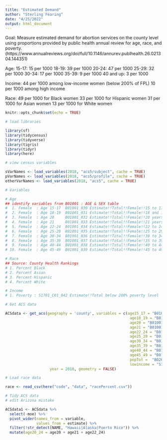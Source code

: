```yaml
---
title: "Estimated Demand"
author: "Sterling Fearing"
date: "4/25/2022"
output: html_document
---
```

Goal: Measure estimated demand for abortion services on the county level using proportions provided by public health annual review for age, race, and poverty. (https://www.annualreviews.org/doi/full/10.1146/annurev.publhealth.26.021304.144351)

Age: 
15-17: 15 per 1000
18-19: 39 per 1000
20-24: 47 per 1000
25-29: 32 per 1000
30-34: 17 per 1000
35-39: 9 per 1000
40 and up: 3 per 1000

Income:
44 per 1000 among low-income women (below 200% of FPL)
10 per 1000 among high income

Race:
49 per 1000 for Black women
33 per 1000 for Hispanic women
31 per 1000 for Asian women
13 per 1000 for White women

```r
knitr::opts_chunk$set(echo = TRUE)
```


```r
# load libraries

library(sf)
library(tidycensus)
library(tidyverse)
library(tigris)
library(tidyr)
library(here)

```


```r
# view census variables

sVarNames <- load_variables(2018, "acs5/subject", cache = TRUE)
pVarNames <- load_variables(2018, "acs5/profile", cache = TRUE)
otherVarNames <- load_variables(2018, "acs5", cache = TRUE)
```

```r
# Variables 

# Age 
## identify variables from B01001 : AGE & SEX table
#  1. Female  : Age 15-17  B01001_030 Estimate!!Total!!Female!!15 to 17 years
#  2. Female  : Age 18-19  B01001_031 Estimate!!Total!!Female!!18 and 19 years
#  3. Female  : Age 20     B01001_032 Estimate!!Total!!Female!!20 years
#  4. Female  : Age 21     B01001_033 Estimate!!Total!!Female!!21 years
#  5. Female  : Age 22-24  B01001_034 Estimate!!Total!!Female!!22 to 24 years
#  6. Female  : Age 25-29  B01001_035 Estimate!!Total!!Female!!25 to 29 years
#  7. Female  : Age 30-34  B01001_036 Estimate!!Total!!Female!!30 to 34 years
#  8. Female  : Age 35-39  B01001_037 Estimate!!Total!!Female!!35 to 39 years
#  9. Female  : Age 40-44  B01001_038 Estimate!!Total!!Female!!40 to 44 years
# 10. Female  : Age 45-49  B01001_039 Estimate!!Total!!Female!!45 to 49 years

# Race
## Source: County Health Rankings
# 1. Percent Black
# 2. Percent Asian
# 3. Percent Hispanic
# 4. Percent White 

# Income
# 1. Poverty : S1701_C01_042 Estimate!!Total below 200% poverty level

```

```r
# Get ACS data

ACSdata <- get_acs(geography = 'county', variables = c(age15_17 = "B01001_030",
                                                        age18_19 = "B01001_031",
                                                        age20 = "B01001_032",
                                                        age21 = "B01001_033",
                                                        age22_24 = "B01001_034",
                                                        age25_29 = "B01001_035",
                                                        age30_34 = "B01001_036",
                                                        age35_39 = "B01001_037",
                                                        age40_44 = "B01001_038",
                                                        age45_49 = "B01001_039",
                                                        popTot =  "B02001_001",
                                                        lowincome = "S1701_C01_042"),
                    year = 2018, geometry = FALSE)


```

```r
# Load race data

race <- read_csv(here("code", "data", "racePercent.csv"))
```
```r
# Tidy ACS data
# edit Arizona mistake

ACSdata1 <- ACSdata %>%
  select(-moe) %>%
  pivot_wider(names_from = variable,
              values_from = estimate) %>%
  filter(!str_detect(NAME, "Hawaii|Alaska|Puerto Rico")) %>%
  mutate(age20_24 = age20 + age21 + age22_24)
```


